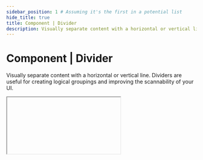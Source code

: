 ```yaml
---
sidebar_position: 1 # Assuming it's the first in a potential list
hide_title: true
title: Component | Divider
description: Visually separate content with a horizontal or vertical line.
---
```



# Component | Divider

Visually separate content with a horizontal or vertical line. Dividers are useful for creating logical groupings and improving the scannability of your UI.

<IFrame type="components-display-divider" heightPx={500} />

<Tabs groupId="sdkLanguage">
  <TabItem value="node" label="TypeScript / JavaScript">
    ```js
    ui.stack([
      ui.statistic("Active Users", 1250),
      ui.divider(),
      ui.statistic("Sign Ups", 320),
      ui.divider(),
      ui.statistic("Churned Users", 12)
    ])
    ```
  </TabItem>
  <TabItem value="python" label="Python">
    ```python
    ui.stack([
      ui.statistic("Active Users", 1250),
      ui.divider(),
      ui.statistic("Sign Ups", 320),
      ui.divider(),
      ui.statistic("Churned Users", 12)
    ])
    ```
  </TabItem>
</Tabs>

## API reference

### Function signature

<Tabs groupId="sdkLanguage">
    <TabItem value="node" label="TypeScript / JavaScript">
    ```ts
    ui.divider(
        options?: Partial<{
            orientation: "horizontal" | "vertical",
            thickness: "thin" | "medium" | "thick",
            style: Style
        }>
    )
    ```
    </TabItem>
    <TabItem value="python" label="Python">
    ```python
    ui.divider(
        *,
        orientation: Literal["horizontal", "vertical"] = "horizontal",
        thickness: Literal["thin", "medium", "thick"] = "medium",
        style: Style | None = None
    )
    ```
    </TabItem>
</Tabs>

### Parameters

<Parameter
    name="orientation"
    required={false}
    type="literal"
    description={lang =>
        <>
            <p>
                The orientation of the divider. Defaults to <code>"horizontal"</code>.
            </p>
            <p>Options:</p>
            <ul>
                <li>
                    <code>"horizontal"</code>: A horizontal line.
                </li>
                <li>
                    <code>"vertical"</code>: A vertical line. Useful when using the divider is inside a row component.
                </li>
            </ul>
        </>
    }
/>

<Parameter
    name="thickness"
    required={false}
    type="literal"
    description={lang =>
        <>
            <p>
                The thickness of the divider line. Defaults to <code>"thin"</code>.
            </p>
            <p>Options:</p>
            <ul>
                <li>
                    <code>"thin"</code>: <code>1px</code>
                </li>
                <li>
                    <code>"medium"</code>: <code>2px</code>
                </li>
                <li>
                    <code>"thick"</code>: <code>4px</code>
                </li>
            </ul>
        </>
    }
/>

<ParameterTemplate.Style />
